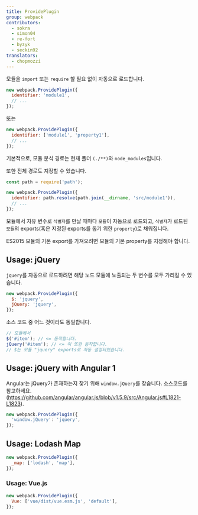 ```yaml
---
title: ProvidePlugin
group: webpack
contributors:
  - sokra
  - simon04
  - re-fort
  - byzyk
  - seckin92
translators:
  - chopmozzi
---
```


모듈을 `import` 또는 `require` 할 필요 없이 자동으로 로드합니다.

```js
new webpack.ProvidePlugin({
  identifier: 'module1',
  // ...
});
```

또는

```js
new webpack.ProvidePlugin({
  identifier: ['module1', 'property1'],
  // ...
});
```

기본적으로, 모듈 분석 경로는 현재 폴더 `(./**)`와 `node_modules`입니다.

또한 전체 경로도 지정할 수 있습니다.

```js
const path = require('path');

new webpack.ProvidePlugin({
  identifier: path.resolve(path.join(__dirname, 'src/module1')),
  // ...
});
```

모듈에서 자유 변수로 `식별자`를 만날 때마다 `모듈`이 자동으로 로드되고, `식별자`가 로드된 `모듈`의 exports(혹은 지정된 exports를 돕기 위한 `property`)로 채워집니다.

ES2015 모듈의 기본 export를 가져오려면 모듈의 기본 property를 지정해야 합니다.

## Usage: jQuery

`jquery`를 자동으로 로드하려면 해당 노드 모듈에 노출되는 두 변수를 모두 가리킬 수 있습니다.

```javascript
new webpack.ProvidePlugin({
  $: 'jquery',
  jQuery: 'jquery',
});
```

소스 코드 중 어느 것이라도 동일합니다.

```javascript
// 모듈에서
$('#item'); // <= 동작합니다.
jQuery('#item'); // <= 이 또한 동작합니다.
// $는 모듈 "jquery" exports로 자동 설정되었습니다.
```

## Usage: jQuery with Angular 1

Angular는 jQuery가 존재하는지 찾기 위해 `window.jQuery`를 찾습니다. 소스코드를 참고하세요.(https://github.com/angular/angular.js/blob/v1.5.9/src/Angular.js#L1821-L1823).

```javascript
new webpack.ProvidePlugin({
  'window.jQuery': 'jquery',
});
```

## Usage: Lodash Map

```javascript
new webpack.ProvidePlugin({
  _map: ['lodash', 'map'],
});
```

### Usage: Vue.js

```javascript
new webpack.ProvidePlugin({
  Vue: ['vue/dist/vue.esm.js', 'default'],
});
```
